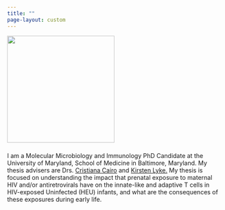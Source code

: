 ```yaml
---
title: ""
page-layout: custom
---
```


::: grid
::: g-col-1
:::

::: g-col-3
::: column-margin
![](images/RecentPicture.png){width="250"}
:::
:::

::: g-col-7
::: column-body-outset-left
### 

I am a Molecular Microbiology and Immunology PhD Candidate at the University of Maryland, School of Medicine in Baltimore, Maryland. My thesis advisers are Drs. [Cristiana Cairo](https://www.medschool.umaryland.edu/profiles/Cairo-Cristiana/) and [Kirsten Lyke.](https://www.medschool.umaryland.edu/profiles/Lyke-Kirsten/) My thesis is focused on understanding the impact that prenatal exposure to maternal HIV and/or antiretrovirals have on the innate-like and adaptive T cells in HIV-exposed Uninfected (HEU) infants, and what are the consequences of these exposures during early life.
:::
:::

::: g-col-1
:::
:::
